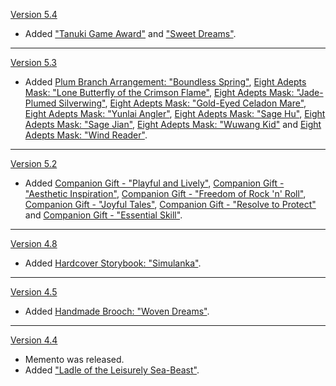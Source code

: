 {{Change History/Header}}
[[Version 5.4]]
* Added [["Tanuki Game Award"]] and [["Sweet Dreams"]].
----
[[Version 5.3]]
* Added [[Plum Branch Arrangement: "Boundless Spring"]], [[Eight Adepts Mask: "Lone Butterfly of the Crimson Flame"]], [[Eight Adepts Mask: "Jade-Plumed Silverwing"]], [[Eight Adepts Mask: "Gold-Eyed Celadon Mare"]], [[Eight Adepts Mask: "Yunlai Angler"]], [[Eight Adepts Mask: "Sage Hu"]], [[Eight Adepts Mask: "Sage Jian"]], [[Eight Adepts Mask: "Wuwang Kid"]] and [[Eight Adepts Mask: "Wind Reader"]].
----
[[Version 5.2]]
* Added [[Companion Gift - "Playful and Lively"]], [[Companion Gift - "Aesthetic Inspiration"]], [[Companion Gift - "Freedom of Rock 'n' Roll"]], [[Companion Gift - "Joyful Tales"]], [[Companion Gift - "Resolve to Protect"]] and [[Companion Gift - "Essential Skill"]].
----
[[Version 4.8]]
* Added [[Hardcover Storybook: "Simulanka"]].
----
[[Version 4.5]]
* Added [[Handmade Brooch: "Woven Dreams"]].
----
[[Version 4.4]]
* Memento was released.
* Added [["Ladle of the Leisurely Sea-Beast"]].